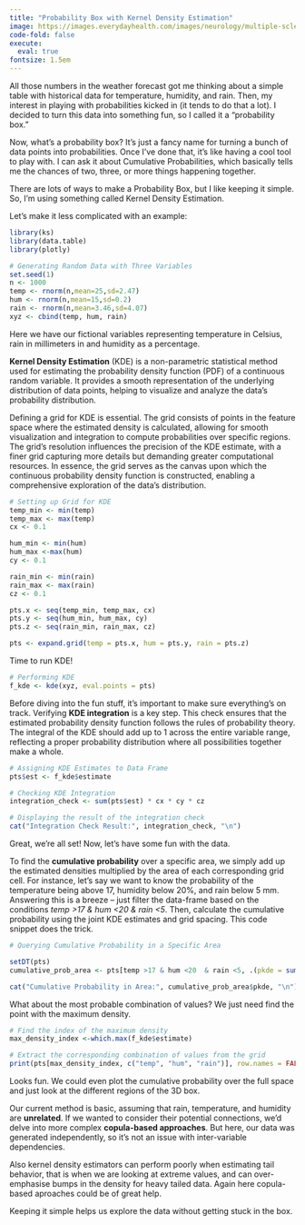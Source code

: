```yaml
---
title: "Probability Box with Kernel Density Estimation"
image: https://images.everydayhealth.com/images/neurology/multiple-sclerosis/my-ms-is-like-a-national-weather-forecast-722x406.jpg?sfvrsn=f4347834_0
code-fold: false
execute:
  eval: true
fontsize: 1.5em
---
```


::: justify
All those numbers in the weather forecast got me thinking about a simple table with historical data for temperature, humidity, and rain. Then, my interest in playing with probabilities kicked in (it tends to do that a lot). I decided to turn this data into something fun, so I called it a “probability box.”

Now, what’s a probability box? It’s just a fancy name for turning a bunch of data points into probabilities. Once I’ve done that, it’s like having a cool tool to play with. I can ask it about Cumulative Probabilities, which basically tells me the chances of two, three, or more things happening together.

There are lots of ways to make a Probability Box, but I like keeping it simple. So, I’m using something called Kernel Density Estimation.

Let’s make it less complicated with an example:

```r
library(ks)
library(data.table)
library(plotly)

```

```r

# Generating Random Data with Three Variables
set.seed(1)
n <- 1000
temp <- rnorm(n,mean=25,sd=2.47)
hum <- rnorm(n,mean=15,sd=0.2)
rain <- rnorm(n,mean=3.46,sd=4.07)
xyz <- cbind(temp, hum, rain)

```

Here we have our fictional variables representing temperature in Celsius, rain in millimeters in and humidity as a percentage.

**Kernel Density Estimation** (KDE) is a non-parametric statistical method used for estimating the probability density function (PDF) of a continuous random variable. It provides a smooth representation of the underlying distribution of data points, helping to visualize and analyze the data’s probability distribution.

Defining a grid for KDE is essential. The grid consists of points in the feature space where the estimated density is calculated, allowing for smooth visualization and integration to compute probabilities over specific regions. The grid’s resolution influences the precision of the KDE estimate, with a finer grid capturing more details but demanding greater computational resources. In essence, the grid serves as the canvas upon which the continuous probability density function is constructed, enabling a comprehensive exploration of the data’s distribution.

```r
# Setting up Grid for KDE
temp_min <- min(temp)
temp_max <- max(temp)
cx <- 0.1

hum_min <- min(hum)
hum_max <-max(hum)
cy <- 0.1

rain_min <- min(rain)
rain_max <- max(rain)
cz <- 0.1

pts.x <- seq(temp_min, temp_max, cx)
pts.y <- seq(hum_min, hum_max, cy)
pts.z <- seq(rain_min, rain_max, cz)

pts <- expand.grid(temp = pts.x, hum = pts.y, rain = pts.z)

```

Time to run KDE!

```r
# Performing KDE
f_kde <- kde(xyz, eval.points = pts)

```

Before diving into the fun stuff, it’s important to make sure everything’s on track. Verifying **KDE integration** is a key step. This check ensures that the estimated probability density function follows the rules of probability theory. The integral of the KDE should add up to 1 across the entire variable range, reflecting a proper probability distribution where all possibilities together make a whole.

```r
# Assigning KDE Estimates to Data Frame
pts$est <- f_kde$estimate

# Checking KDE Integration
integration_check <- sum(pts$est) * cx * cy * cz

# Displaying the result of the integration check
cat("Integration Check Result:", integration_check, "\n")

```

Great, we’re all set! Now, let’s have some fun with the data.

To find the **cumulative probability** over a specific area, we simply add up the estimated densities multiplied by the area of each corresponding grid cell. For instance, let’s say we want to know the probability of the temperature being above 17, humidity below 20%, and rain below 5 mm. Answering this is a breeze – just filter the data-frame based on the conditions *temp \>17 & hum \<20 & rain \<5*. Then, calculate the cumulative probability using the joint KDE estimates and grid spacing. This code snippet does the trick.

```r
# Querying Cumulative Probability in a Specific Area

setDT(pts)
cumulative_prob_area <- pts[temp >17 & hum <20  & rain <5, .(pkde = sum(est) * cx * cy * cz)]

cat("Cumulative Probability in Area:", cumulative_prob_area$pkde, "\n")

```

What about the most probable combination of values? We just need find the point with the maximum density.

```r
# Find the index of the maximum density
max_density_index <-which.max(f_kde$estimate)

# Extract the corresponding combination of values from the grid
print(pts[max_density_index, c("temp", "hum", "rain")], row.names = FALSE)
```

Looks fun. We could even plot the cumulative probability over the full space and just look at the different regions of the 3D box.

Our current method is basic, assuming that rain, temperature, and humidity are **unrelated**. If we wanted to consider their potential connections, we'd delve into more complex **copula-based approaches**. But here, our data was generated independently, so it's not an issue with inter-variable dependencies.

Also kernel density estimators can perform poorly when estimating tail behavior, that is when we are looking at extreme values, and can over-emphasise bumps in the density for heavy tailed data. Again here copula-based aproaches could be of great help.

Keeping it simple helps us explore the data without getting stuck in the box.
:::
